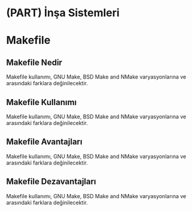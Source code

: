 # (PART) İnşa Sistemleri

# Makefile

## Makefile Nedir

Makefile kullanımı, GNU Make, BSD Make and NMake varyasyonlarına ve arasındaki farklara değinilecektir.

## Makefile Kullanımı

Makefile kullanımı, GNU Make, BSD Make and NMake varyasyonlarına ve arasındaki farklara değinilecektir.

## Makefile Avantajları

Makefile kullanımı, GNU Make, BSD Make and NMake varyasyonlarına ve arasındaki farklara değinilecektir.

## Makefile Dezavantajları

Makefile kullanımı, GNU Make, BSD Make and NMake varyasyonlarına ve arasındaki farklara değinilecektir.

